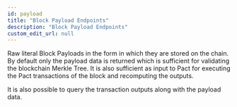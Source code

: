 ```yaml
---
id: payload
title: "Block Payload Endpoints"
description: "Block Payload Endpoints"
custom_edit_url: null
---
```



Raw literal Block Payloads in the form in which they are stored on the chain.
By default only the payload data is returned which is sufficient for validating
the blockchain Merkle Tree. It is also sufficient as input to Pact for
executing the Pact transactions of the block and recomputing the outputs.

It is also possible to query the transaction outputs along with the payload data.

<CustomDocCardList />